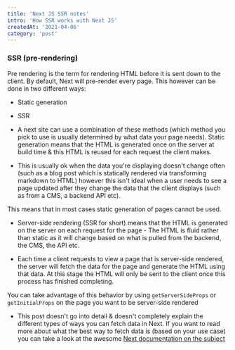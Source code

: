 ```yaml
---
title: 'Next JS SSR notes'
intro: 'How SSR works with Next JS'
createdAt: '2021-04-06'
category: 'post'
---
```


### SSR (pre-rendering)

Pre rendering is the term for rendering HTML before it is sent down to the client.
By default, Next will pre-render every page. This however can be done in two different ways:

- Static generation
- SSR

- A next site can use a combination of these methods (which method you pick to use is usually determined by what data your page needs). Static generation means that the HTML is generated once on the server at build time & this HTML is reused for each request the client makes.

- This is usually ok when the data you're displaying doesn't change often (such as a blog post which is statically rendered via transforming markdown to HTML) however this isn't ideal when a user needs to see a page updated after they change the data that the client displays (such as from a CMS, a backend API etc).

This means that in most cases static generation of pages cannot be used.

- Server-side rendering (SSR for short) means that the HTML is generated on the server on each request for the page - The HTML is fluid rather than static as it will change based on what is pulled from the backend, the CMS, the API etc.

- Each time a client requests to view a page that is server-side rendered, the server will fetch the data for the page and generate the HTML using that data. At this stage the HTML will only be sent to the client once this process has finished completing.

You can take advantage of this behavior by using `getServerSideProps` or `getInitialProps` on the page you want to be server-side rendered

- This post doesn't go into detail & doesn't completely explain the different types of ways you can fetch data in Next. If you want to read more about what the best way to fetch data is (based on your use case) you can take a look at the awesome <a href='https://nextjs.org/docs/basic-features/data-fetching' target='_blank' referrer='no-referrer'>Next documentation on the subject </a>

